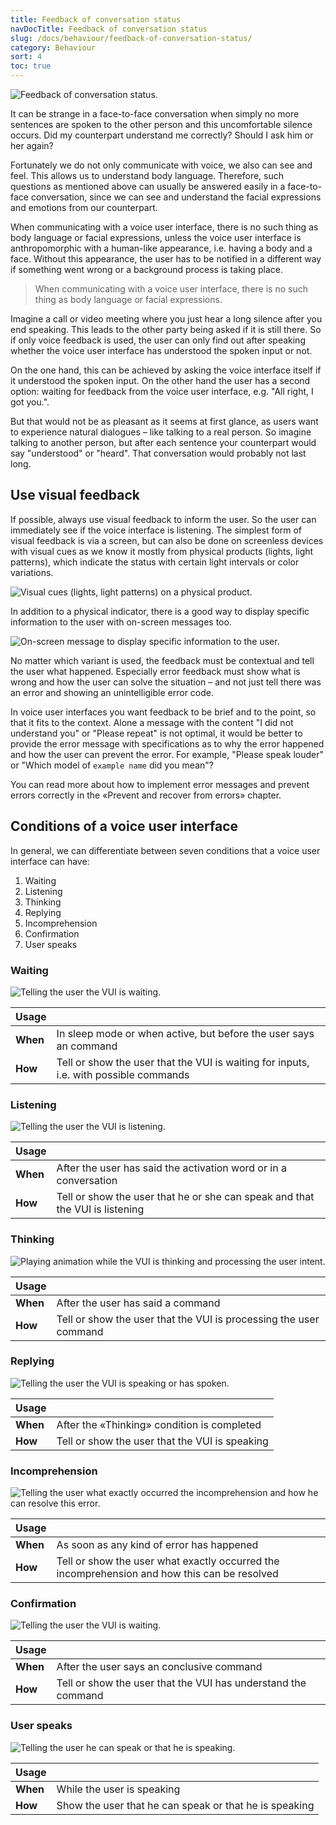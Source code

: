 ```yaml
---
title: Feedback of conversation status
navDocTitle: Feedback of conversation status
slug: /docs/behaviour/feedback-of-conversation-status/
category: Behaviour
sort: 4
toc: true
---
```


![Feedback of conversation status.](/images/behaviour/feedbackOfConversationStatus.png)

It can be strange in a face-to-face conversation when simply no more sentences are spoken to the other person and this uncomfortable silence occurs. Did my counterpart understand me correctly? Should I ask him or her again?

Fortunately we do not only communicate with voice, we also can see and feel. This allows us to understand body language. Therefore, such questions as mentioned above can usually be answered easily in a face-to-face conversation, since we can see and understand the facial expressions and emotions from our counterpart.

When communicating with a voice user interface, there is no such thing as body language or facial expressions, unless the voice user interface is anthropomorphic with a human-like appearance, i.e. having a body and a face. Without this appearance, the user has to be notified in a different way if something went wrong or a background process is taking place.

> When communicating with a voice user interface, there is no such thing as body language or facial expressions.

Imagine a call or video meeting where you just hear a long silence after you end speaking. This leads to the other party being asked if it is still there. So if only voice feedback is used, the user can only find out after speaking whether the voice user interface has understood the spoken input or not.

On the one hand, this can be achieved by asking the voice interface itself if it understood the spoken input. On the other hand the user has a second option: waiting for feedback from the voice user interface, e.g. "All right, I got you.".

But that would not be as pleasant as it seems at first glance, as users want to experience natural dialogues – like talking to a real person. So imagine talking to another person, but after each sentence your counterpart would say "understood" or "heard". That conversation would probably not last long.

## Use visual feedback

If possible, always use visual feedback to inform the user. So the user can immediately see if the voice interface is listening. The simplest form of visual feedback is via a screen, but can also be done on screenless devices with visual cues as we know it mostly from physical products (lights, light patterns), which indicate the status with certain light intervals or color variations.

![Visual cues (lights, light patterns) on a physical product.](/images/behaviour/twitter-jankolario-bifCXiN5rdY-unsplash.png)

In addition to a physical indicator, there is a good way to display specific information to the user with on-screen messages too.

![On-screen message to display specific information to the user.](/images/behaviour/feedback.png)

No matter which variant is used, the feedback must be contextual and tell the user what happened. Especially error feedback must show what is wrong and how the user can solve the situation – and not just tell there was an error and showing an unintelligible error code.

In voice user interfaces you want feedback to be brief and to the point, so that it fits to the context. Alone a message with the content "I did not understand you" or "Please repeat" is not optimal, it would be better to provide the error message with specifications as to why the error happened and how the user can prevent the error. For example, "Please speak louder" or "Which model of `example name` did you mean"?

<InfoBox to="/docs/behaviour/prevent-and-recover-from-errors/" link="Read more">
  You can read more about how to implement error messages and prevent errors
  correctly in the «Prevent and recover from errors» chapter.
</InfoBox>

## Conditions of a voice user interface

In general, we can differentiate between seven conditions that a voice user interface can have:

1. Waiting
2. Listening
3. Thinking
4. Replying
5. Incomprehension
6. Confirmation
7. User speaks

### Waiting

![Telling the user the VUI is waiting.](/images/behaviour/waiting.png)

| Usage    |                                                                                       |
| -------- | ------------------------------------------------------------------------------------- |
| **When** | In sleep mode or when active, but before the user says an command                     |
| **How**  | Tell or show the user that the VUI is waiting for inputs, i.e. with possible commands |

### Listening

![Telling the user the VUI is listening.](/images/behaviour/listening.png)

| Usage    |                                                                              |
| -------- | ---------------------------------------------------------------------------- |
| **When** | After the user has said the activation word or in a conversation             |
| **How**  | Tell or show the user that he or she can speak and that the VUI is listening |

### Thinking

![Playing animation while the VUI is thinking and processing the user intent.](/images/behaviour/thinking.gif)

| Usage    |                                                                   |
| -------- | ----------------------------------------------------------------- |
| **When** | After the user has said a command                                 |
| **How**  | Tell or show the user that the VUI is processing the user command |

### Replying

![Telling the user the VUI is speaking or has spoken.](/images/behaviour/replying.gif)

| Usage    |                                                |
| -------- | ---------------------------------------------- |
| **When** | After the «Thinking» condition is completed    |
| **How**  | Tell or show the user that the VUI is speaking |

### Incomprehension

![Telling the user what exactly occurred the incomprehension and how he can resolve this error.](/images/behaviour/incomprehension.png)

| Usage    |                                                                                              |
| -------- | -------------------------------------------------------------------------------------------- |
| **When** | As soon as any kind of error has happened                                                    |
| **How**  | Tell or show the user what exactly occurred the incomprehension and how this can be resolved |

### Confirmation

![Telling the user the VUI is waiting.](/images/behaviour/confirmation.png)

| Usage    |                                                               |
| -------- | ------------------------------------------------------------- |
| **When** | After the user says an conclusive command                     |
| **How**  | Tell or show the user that the VUI has understand the command |

### User speaks

![Telling the user he can speak or that he is speaking.](/images/behaviour/userSpeaks.gif)

| Usage    |                                                        |
| -------- | ------------------------------------------------------ |
| **When** | While the user is speaking                             |
| **How**  | Show the user that he can speak or that he is speaking |
